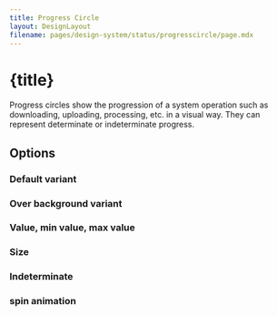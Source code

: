 ```yaml
---
title: Progress Circle
layout: DesignLayout
filename: pages/design-system/status/progresscircle/page.mdx
---
```



# {title}

Progress circles show the progression of a system operation such as downloading, uploading, processing, etc. in a visual way. They can represent determinate or indeterminate progress.

<MainView />


## Options 

### Default variant

<DefaultVariantView />

### Over background variant

<OverBackgroundVariantView />

### Value, min value, max value
<MinMaxValueView />

### Size

<SizeView />


### Indeterminate

<IndeterminateView />


### spin animation

<SpinView />


